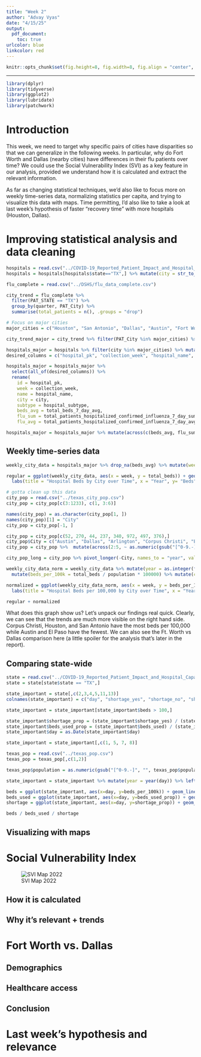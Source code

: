 ```yaml
---
title: "Week 2"
author: "Advay Vyas"
date: "4/15/25"
output:
  pdf_document:
    toc: true
urlcolor: blue
linkcolor: red
---
```


```r
knitr::opts_chunk$set(fig.height=8, fig.width=8, fig.align = "center", warning=FALSE, echo=FALSE, tidy=TRUE, tidy.opts=list(width.cutoff=60))
```

------------------------------------------------------------------------

```r
library(dplyr)
library(tidyverse)
library(ggplot2)
library(lubridate)
library(patchwork)
```

# Introduction
This week, we need to target why specific pairs of cities have disparities so that we can generalize in the following weeks. In particular, why do Fort Worth and Dallas (nearby cities) have differences in their flu patients over time? We could use the Social Vulnerability Index (SVI) as a key feature in our analysis, provided we understand how it is calculated and extract the relevant information.

As far as changing statistical techniques, we'd also like to focus more on weekly time-series data, normalizing statistics per capita, and trying to visualize this data with maps. Time permitting, I'd also like to take a look at last week's hypothesis of faster "recovery time" with more hospitals (Houston, Dallas).

\newpage

# Improving statistical analysis and data cleaning

```r
hospitals = read.csv("../COVID-19_Reported_Patient_Impact_and_Hospital_Capacity_by_Facility.csv")
hospitals = hospitals[hospitals$state=="TX",] %>% mutate(city = str_to_title(city))
```

```r
flu_complete = read.csv("../DSHS/flu_data_complete.csv")

city_trend = flu_complete %>%
  filter(PAT_STATE == "TX") %>%
  group_by(quarter, PAT_City) %>%
  summarise(total_patients = n(), .groups = "drop")

# Focus on major cities
major_cities = c("Houston", "San Antonio", "Dallas", "Austin", "Fort Worth", "El Paso", "Arlington", "Corpus Christi")

city_trend_major = city_trend %>% filter(PAT_City %in% major_cities) %>% mutate(PAT_City = factor(PAT_City, levels = major_cities))
```

```r
hospitals_major = hospitals %>% filter(city %in% major_cities) %>% mutate(city = factor(city, levels = major_cities))
desired_columns = c("hospital_pk", "collection_week", "hospital_name", "city", "hospital_subtype", "total_beds_7_day_avg", "total_patients_hospitalized_confirmed_influenza_7_day_sum", "total_patients_hospitalized_confirmed_influenza_7_day_avg")

hospitals_major = hospitals_major %>%
  select(all_of(desired_columns)) %>%  
  rename(
    id = hospital_pk,
    week = collection_week,
    name = hospital_name,
    city = city,
    subtype = hospital_subtype,
    beds_avg = total_beds_7_day_avg,
    flu_sum = total_patients_hospitalized_confirmed_influenza_7_day_sum,
    flu_avg = total_patients_hospitalized_confirmed_influenza_7_day_avg) 

hospitals_major = hospitals_major %>% mutate(across(c(beds_avg, flu_sum, flu_avg), ~ifelse(. <= 0, NA, .)))
```

## Weekly time-series data
```r
weekly_city_data = hospitals_major %>% drop_na(beds_avg) %>% mutate(week = as.Date(week)) %>% group_by(city, week) %>% summarize(total_beds = sum(beds_avg), .groups = "drop")

regular = ggplot(weekly_city_data, aes(x = week, y = total_beds)) + geom_line() + geom_smooth(color = "red", se = FALSE) + facet_wrap(~ city, nrow=8) + 
  labs(title = "Hospital Beds by City over Time", x = "Year", y= "Beds")
```

```r
# gotta clean up this data
city_pop = read.csv("../texas_city_pop.csv")
city_pop = city_pop[c(3:1233), c(1, 3:6)]

names(city_pop) = as.character(city_pop[1, ])
names(city_pop)[1] = "City"
city_pop = city_pop[-1, ]

city_pop = city_pop[c(52, 270, 44, 237, 340, 972, 497, 376),]
city_pop$City = c("Austin", "Dallas", "Arlington", "Corpus Christi", "El Paso", "San Antonio", "Houston", "Fort Worth")
city_pop = city_pop %>%  mutate(across(2:5, ~ as.numeric(gsub("[^0-9.-]", "", .)))) %>% arrange(desc(1))
```

```r
city_pop_long = city_pop %>% pivot_longer(-City, names_to = "year", values_to = "population") %>% mutate(year = as.integer(year))

weekly_city_data_norm = weekly_city_data %>% mutate(year = as.integer(format(week, "%Y"))) %>% left_join(city_pop_long, by = c("city" = "City", "year" = "year")) %>% 
  mutate(beds_per_100k = total_beds / population * 100000) %>% mutate(city = factor(city, levels = major_cities))

normalized = ggplot(weekly_city_data_norm, aes(x = week, y = beds_per_100k)) + geom_line() + geom_smooth() + facet_wrap(~ city, nrow=8) + 
  labs(title = "Hospital Beds per 100,000 by City over Time", x = "Year", y= "Beds per 100,000")
```

```r
regular + normalized
```

What does this graph show us? Let's unpack our findings real quick. Clearly, we can see that the trends are much more visible on the right hand side. Corpus Christi, Houston, and San Antonio have the most beds per 100,000 while Austin and El Paso have the fewest. We can also see the Ft. Worth vs Dallas comparison here (a little spoiler for the analysis that's later in the report).

## Comparing state-wide
```r
state = read.csv("../COVID-19_Reported_Patient_Impact_and_Hospital_Capacity_by_State.csv")
state = state[state$state == "TX",]
```

```r
state_important = state[,c(2,3,4,5,11,13)]
colnames(state_important) = c("day", "shortage_yes", "shortage_no", "shortage_not_reported", "beds", "beds_used")

state_important = state_important[state_important$beds > 100,]

state_important$shortage_prop = (state_important$shortage_yes) / (state_important$shortage_no + state_important$shortage_not_reported)
state_important$beds_used_prop = (state_important$beds_used) / (state_important$beds)
state_important$day = as.Date(state_important$day)

state_important = state_important[,c(1, 5, 7, 8)]
```

```r
texas_pop = read.csv("../texas_pop.csv")
texas_pop = texas_pop[,c(1,2)]

texas_pop$population = as.numeric(gsub("[^0-9.-]", "", texas_pop$population))

state_important = state_important %>% mutate(year = year(day)) %>% left_join(texas_pop, by = "year") %>% mutate(beds_per_100k = beds / population * 100000)
```

```r
beds = ggplot(state_important, aes(x=day, y=beds_per_100k)) + geom_line() + geom_smooth() + labs(title = "Texas Hospital Beds per 100,000 over Time", x = "Year", y= "Beds per 100,000")
beds_used = ggplot(state_important, aes(x=day, y=beds_used_prop)) + geom_line() + geom_smooth() + labs(title = "Proportion of Used Texas Hospital Beds over Time", x = "Year", y= "Proportion of Beds Used")
shortage = ggplot(state_important, aes(x=day, y=shortage_prop)) + geom_line() + geom_smooth() + labs(title = "Proportion of Critical Shortages over Time", x = "Year", y= "Proportion of Critical Shortages")

beds / beds_used / shortage
```

## Visualizing with maps

# Social Vulnerability Index
![SVI Map 2022](../svi_tx_2022.jpg)

## How it is calculated
## Why it's relevant + trends

# Fort Worth vs. Dallas
## Demographics
## Healthcare access
## Conclusion

# Last week's hypothesis and relevance

